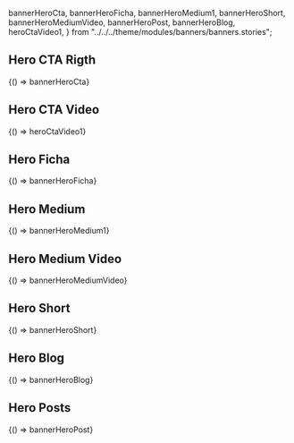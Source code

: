 
  bannerHeroCta,
  bannerHeroFicha,
  bannerHeroMedium1,
  bannerHeroShort,
  bannerHeroMediumVideo,
  bannerHeroPost,
  bannerHeroBlog,
  heroCtaVideo1,
} from "../../../theme/modules/banners/banners.stories";

<Meta title="Modules/Banners/Heros" />

## Hero CTA Rigth

<Canvas>
  <Story name="Primary">{() => bannerHeroCta}</Story>
</Canvas>

## Hero CTA Video

<Canvas>
  <Story name="Hero CTA Video">{() => heroCtaVideo1}</Story>
</Canvas>

## Hero Ficha

<Canvas>
  <Story name="Hero Ficha">{() => bannerHeroFicha}</Story>
</Canvas>

## Hero Medium

<Canvas>
  <Story name="Hero Medium">{() => bannerHeroMedium1}</Story>
</Canvas>

## Hero Medium Video

<Canvas>
  <Story name="Hero Medium Video">{() => bannerHeroMediumVideo}</Story>
</Canvas>

## Hero Short

<Canvas>
  <Story name="Hero Short">{() => bannerHeroShort}</Story>
</Canvas>

## Hero Blog

<Canvas>
  <Story name="Hero Blog">{() => bannerHeroBlog}</Story>
</Canvas>

## Hero Posts

<Canvas>
  <Story name="Hero Posts">{() => bannerHeroPost}</Story>
</Canvas>

